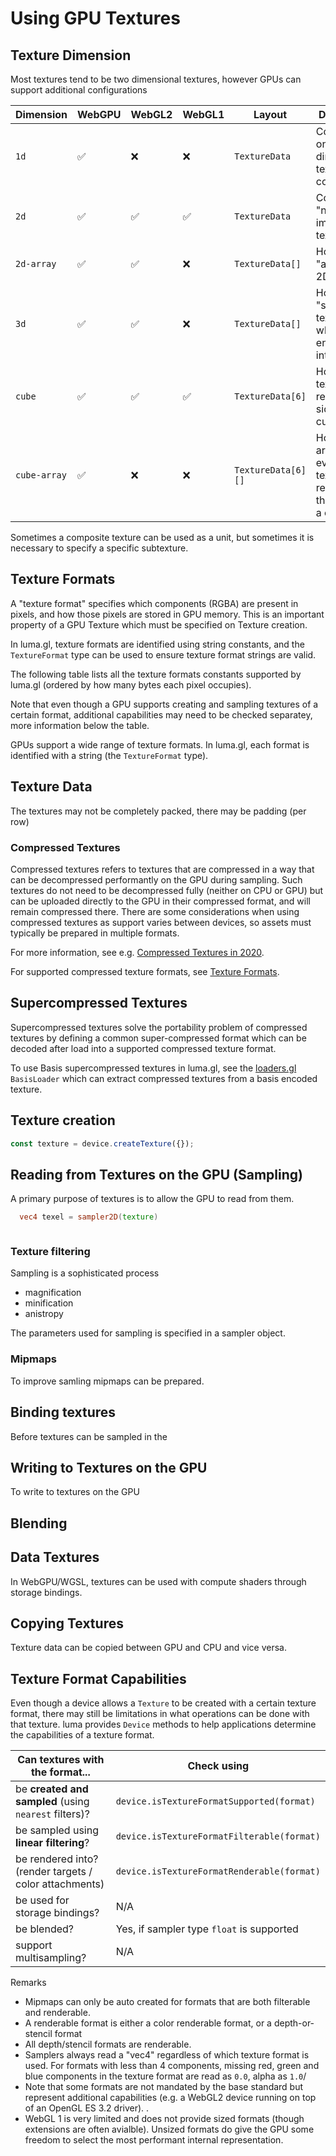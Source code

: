 
# Using GPU Textures

## Texture Dimension

Most textures tend to be two dimensional textures, however GPUs can support additional configurations

| Dimension    | WebGPU | WebGL2 | WebGL1 | Layout             | Description                                                          |
| ------------ | ------ | ------ | ------ | ------------------ | -------------------------------------------------------------------- |
| `1d`         | ✅     | ❌     | ❌     | `TextureData`      | Contains a one dimensional texture (for compute)                     |
| `2d`         | ✅     | ✅     | ✅     | `TextureData`      | Contains a "normal" image texture                                    |
| `2d-array`   | ✅     | ✅     | ❌     | `TextureData[]`    | Holds an "array" of 2D textures.                                     |
| `3d`         | ✅     | ✅     | ❌     | `TextureData[]`    | Holds a "stack" of textures which enables 3D interpolation.          |
| `cube`       | ✅     | ✅     | ✅     | `TextureData[6]`   | Holds 6 textures representing sides of a cube.                       |
| `cube-array` | ✅     | ❌     | ❌     | `TextureData[6][]` | Holds an array where every 6 textures represent the sides of a cube. |

Sometimes a composite texture can be used as a unit, but sometimes it is necessary to specify a specific subtexture.

## Texture Formats

A "texture format" specifies which components (RGBA) are present in pixels, and how those pixels are stored in GPU memory. This is an important property of a GPU Texture
which must be specified on Texture creation.

In luma.gl, texture formats are identified using string constants, and the `TextureFormat` type can be used to ensure texture format strings are valid.

The following table lists all the texture formats constants supported by luma.gl (ordered by how many bytes each pixel occupies).

Note that even though a GPU supports creating and sampling textures of a certain format, additional capabilities may need to be checked separatey, more information below the table.

GPUs support a wide range of texture formats. In luma.gl, each format is identified with a string (the `TextureFormat` type).

## Texture Data

The textures may not be completely packed, there may be padding (per row)

### Compressed Textures

Compressed textures refers to textures that are compressed in a way that can be decompressed performantly on the GPU during sampling.
Such textures do not need to be decompressed fully (neither on CPU or GPU) but can be uploaded directly to the GPU in their compressed format, and will remain compressed there.
There are some considerations when using compressed textures as support varies between devices, so assets must typically be prepared in multiple formats.

For more information, see e.g. [Compressed Textures in 2020](https://aras-p.info/blog/2020/12/08/Texture-Compression-in-2020/).

For supported compressed texture formats, see [Texture Formats](/docs/api-reference/api/texture-formats).

## Supercompressed Textures

Supercompressed textures solve the portability problem of compressed textures by
defining a common super-compressed format which can be decoded after load into a supported compressed texture format.

To use Basis supercompressed textures in luma.gl, see the [loaders.gl](https://loaders.gl) `BasisLoader` which can extract compressed textures from a basis encoded texture.

## Texture creation

```typescript
const texture = device.createTexture({});
```

## Reading from Textures on the GPU (Sampling)

A primary purpose of textures is to allow the GPU to read from them.

```glsl
  vec4 texel = sampler2D(texture)
```

```wgsl

```

### Texture filtering

Sampling is a sophisticated process

- magnification
- minification
- anistropy

The parameters used for sampling is specified in a sampler object.

### Mipmaps

To improve samling mipmaps can be prepared.

## Binding textures

Before textures can be sampled in the

## Writing to Textures on the GPU

To write to textures on the GPU

## Blending

## Data Textures

In WebGPU/WGSL, textures can be used with compute shaders through storage bindings.

## Copying Textures

Texture data can be copied between GPU and CPU and vice versa.

## Texture Format Capabilities

Even though a device allows a `Texture` to be created with a certain texture format, there may still be limitations in what operations can be done with that texture.
luma provides `Device` methods to help applications determine the capabilities of a texture format.

| Can textures with the format...                        | Check using                                |
| ------------------------------------------------------ | ------------------------------------------ |
| be **created and sampled** (using `nearest` filters)?  | `device.isTextureFormatSupported(format)`  |
| be sampled using **linear filtering**?                 | `device.isTextureFormatFilterable(format)` |
| be rendered into? (render targets / color attachments) | `device.isTextureFormatRenderable(format)` |
| be used for storage bindings?                          | N/A                                        |
| be blended?                                            | Yes, if sampler type `float` is supported  |
| support multisampling?                                 | N/A                                        |

Remarks

- Mipmaps can only be auto created for formats that are both filterable and renderable.
- A renderable format is either a color renderable format, or a depth-or-stencil format
- All depth/stencil formats are renderable.
- Samplers always read a "vec4" regardless of which texture format is used. For formats with less than 4 components, missing red, green and blue components in the texture format are read as `0.0`, alpha as `1.0`/
- Note that some formats are not mandated by the base standard but represent additional capabilities (e.g. a WebGL2 device running on top of an OpenGL ES 3.2 driver). .
- WebGL 1 is very limited and does not provide sized formats (though extensions are often avialble). Unsized formats do give the GPU some freedom to select the most performant internal representation.
